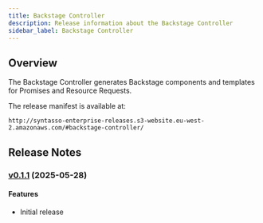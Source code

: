 ```yaml
---
title: Backstage Controller
description: Release information about the Backstage Controller
sidebar_label: Backstage Controller
---
```


## Overview

The Backstage Controller generates Backstage components and templates for Promises and Resource Requests.

The release manifest is available at:

```
http://syntasso-enterprise-releases.s3-website.eu-west-2.amazonaws.com/#backstage-controller/
```

## Release Notes

### [v0.1.1](http://syntasso-enterprise-releases.s3-website.eu-west-2.amazonaws.com/#backstage-controller/v0.1.1/) (2025-05-28)

#### Features

* Initial release
